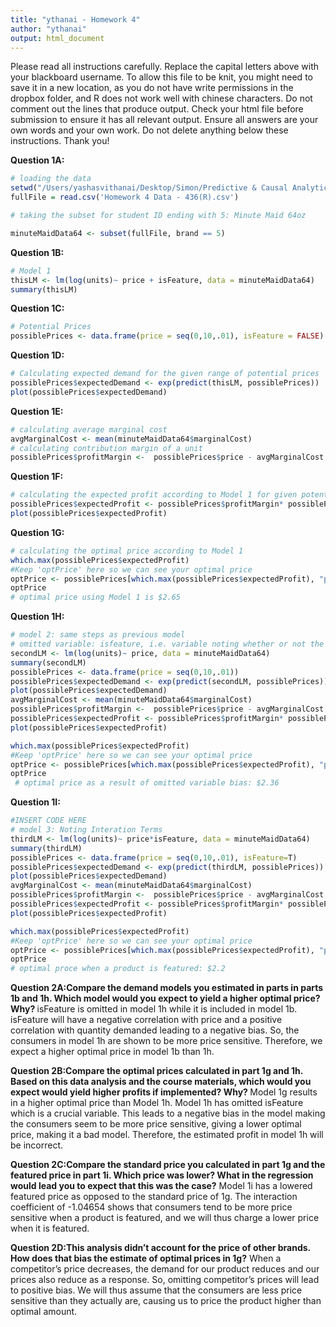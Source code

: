 ```yaml
---
title: "ythanai - Homework 4"
author: "ythanai"
output: html_document
---
```


Please read all instructions carefully.  Replace the capital letters above with your blackboard username.  To allow this file to be knit, you might need to save it in a new location, as you do not have write permissions in the dropbox folder, and R does not work well with chinese characters.
Do not comment out the lines that produce output.  Check your html file before submission to ensure it has all relevant output.  Ensure all answers are your own words and your own work.  Do not delete anything below these instructions.  Thank you! 



**Question 1A:**
```r
# loading the data
setwd("/Users/yashasvithanai/Desktop/Simon/Predictive & Causal Analytics/HW 4")
fullFile = read.csv('Homework 4 Data - 436(R).csv')

# taking the subset for student ID ending with 5: Minute Maid 64oz

minuteMaidData64 <- subset(fullFile, brand == 5)
```

**Question 1B:**
```r
# Model 1
thisLM <- lm(log(units)~ price + isFeature, data = minuteMaidData64)
summary(thisLM)
```

**Question 1C:**
```r
# Potential Prices
possiblePrices <- data.frame(price = seq(0,10,.01), isFeature = FALSE)

```

**Question 1D:**
```r
# Calculating expected demand for the given range of potential prices
possiblePrices$expectedDemand <- exp(predict(thisLM, possiblePrices))
plot(possiblePrices$expectedDemand)
```

**Question 1E:**
```r
# calculating average marginal cost
avgMarginalCost <- mean(minuteMaidData64$marginalCost)
# calculating contribution margin of a unit 
possiblePrices$profitMargin <-  possiblePrices$price - avgMarginalCost

```

**Question 1F:**
```r
# calculating the expected profit according to Model 1 for given potential prices
possiblePrices$expectedProfit <- possiblePrices$profitMargin* possiblePrices$expectedDemand
plot(possiblePrices$expectedProfit)
```

**Question 1G:**
```r
# calculating the optimal price according to Model 1
which.max(possiblePrices$expectedProfit)
#Keep 'optPrice' here so we can see your optimal price
optPrice <- possiblePrices[which.max(possiblePrices$expectedProfit), "price"]
optPrice
# optimal price using Model 1 is $2.65
```

**Question 1H:**
```r
# model 2: same steps as previous model
# omitted variable: isfeature, i.e. variable noting whether or not the product was featured
secondLM <- lm(log(units)~ price, data = minuteMaidData64)
summary(secondLM)
possiblePrices <- data.frame(price = seq(0,10,.01))
possiblePrices$expectedDemand <- exp(predict(secondLM, possiblePrices))
plot(possiblePrices$expectedDemand)
avgMarginalCost <- mean(minuteMaidData64$marginalCost)
possiblePrices$profitMargin <-  possiblePrices$price - avgMarginalCost
possiblePrices$expectedProfit <- possiblePrices$profitMargin* possiblePrices$expectedDemand
plot(possiblePrices$expectedProfit)

which.max(possiblePrices$expectedProfit)
#Keep 'optPrice' here so we can see your optimal price
optPrice <- possiblePrices[which.max(possiblePrices$expectedProfit), "price"]
optPrice
 # optimal price as a result of omitted variable bias: $2.36
```

**Question 1I:**
```r
#INSERT CODE HERE
# model 3: Noting Interation Terms
thirdLM <- lm(log(units)~ price*isFeature, data = minuteMaidData64)
summary(thirdLM)
possiblePrices <- data.frame(price = seq(0,10,.01), isFeature=T)
possiblePrices$expectedDemand <- exp(predict(thirdLM, possiblePrices))
plot(possiblePrices$expectedDemand)
avgMarginalCost <- mean(minuteMaidData64$marginalCost)
possiblePrices$profitMargin <-  possiblePrices$price - avgMarginalCost
possiblePrices$expectedProfit <- possiblePrices$profitMargin* possiblePrices$expectedDemand
plot(possiblePrices$expectedProfit)

which.max(possiblePrices$expectedProfit)
#Keep 'optPrice' here so we can see your optimal price
optPrice <- possiblePrices[which.max(possiblePrices$expectedProfit), "price"]
optPrice
# optimal proce when a product is featured: $2.2
```



**Question 2A:Compare the demand models you estimated in parts in parts 1b and 1h. Which model would you expect to yield a higher optimal price? Why? **
isFeature is omitted in model 1h while it is included in model 1b. isFeature will have a negative correlation with price and a positive correlation with quantity demanded leading to a negative bias. So, the consumers in model 1h are shown to be more price sensitive. Therefore, we expect a higher optimal price in model 1b than 1h. 

**Question 2B:Compare the optimal prices calculated in part 1g and 1h. Based on this data analysis and the course materials, which would you expect would yield higher profits if implemented? Why? **
Model 1g results in a higher optimal price than Model 1h. Model 1h has omitted isFeature which is a crucial variable. This leads to a negative bias in the model making the consumers seem to be more price sensitive, giving a lower optimal price, making it a bad model.  Therefore, the estimated profit in model 1h will be incorrect. 

**Question 2C:Compare the standard price you calculated in part 1g and the featured price in part 1i. Which price was lower? What in the regression would lead you to expect that this was the case?**
Model 1i has a lowered featured price as opposed to the standard price of 1g. The interaction coefficient of -1.04654 shows that consumers tend to be more price sensitive when a product is featured, and we will thus charge a lower price when it is featured.

**Question 2D:This analysis didn’t account for the price of other brands. How does that bias the estimate of optimal prices in 1g?**
When a competitor's price decreases, the demand for our product reduces and our prices also reduce as a response. So, omitting competitor's prices will lead to positive bias. We will thus assume that the consumers are less price sensitive than they actually are, causing us to price the product higher than optimal amount.
